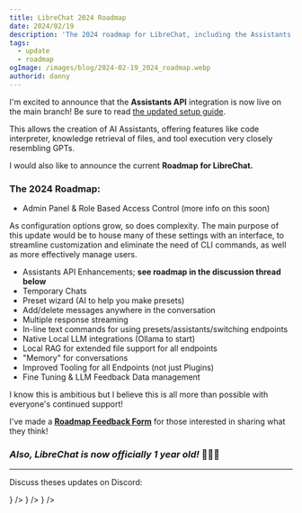 ```yaml
---
title: LibreChat 2024 Roadmap
date: 2024/02/19
description: 'The 2024 roadmap for LibreChat, including the Assistants API integration and more.'
tags:
  - update
  - roadmap
ogImage: /images/blog/2024-02-19_2024_roadmap.webp
authorid: danny
---
```



<BlogHeader />

I'm excited to announce that the **Assistants API** integration is now live on the main branch! Be sure to read [the updated setup guide](/docs/configuration/pre_configured_ai/assistants).

This allows the creation of AI Assistants, offering features like code interpreter, knowledge retrieval of files, and tool execution very closely resembling GPTs.

I would also like to announce the current **Roadmap for LibreChat.**

### The 2024 Roadmap:

- Admin Panel & Role Based Access Control (more info on this soon)

<Callout type="info" title="info">
  As configuration options grow, so does complexity. The main purpose of this update would be to
  house many of these settings with an interface, to streamline customization and eliminate the need
  of CLI commands, as well as more effectively manage users.
</Callout>

- Assistants API Enhancements; **see roadmap in the discussion thread below**
- Temporary Chats
- Preset wizard (AI to help you make presets)
- Add/delete messages anywhere in the conversation
- Multiple response streaming
- In-line text commands for using presets/assistants/switching endpoints
- Native Local LLM integrations (Ollama to start)
- Local RAG for extended file support for all endpoints
- "Memory" for conversations
- Improved Tooling for all Endpoints (not just Plugins)
- Fine Tuning & LLM Feedback Data management

I know this is ambitious but I believe this is all more than possible with everyone's continued support!

I've made a **[Roadmap Feedback Form](https://forms.gle/KCHkeQCYSP9LAWLcA)** for those interested in sharing what they think!

### **_Also, LibreChat is now officially 1 year old!_** 🎉🎉🎉

---

Discuss theses updates on Discord:

<Cards>
  <Cards.Card
    title="Roadmap discussion"
    href="https://discord.com/channels/1086345563026489514/1207101969735483433"
    target="_blank"
    icon={<Discord />}
  />
  <Cards.Card
    title="Assistants API Feedback"
    href="https://discord.com/channels/1086345563026489514/1207093490740109392"
    target="_blank"
    icon={<Discord />}
  />
  <Cards.Card
    title="Assistants API Issues"
    href="https://discord.com/channels/1086345563026489514/1207093490740109392"
    target="_blank"
    icon={<Discord />}
  />
</Cards>
